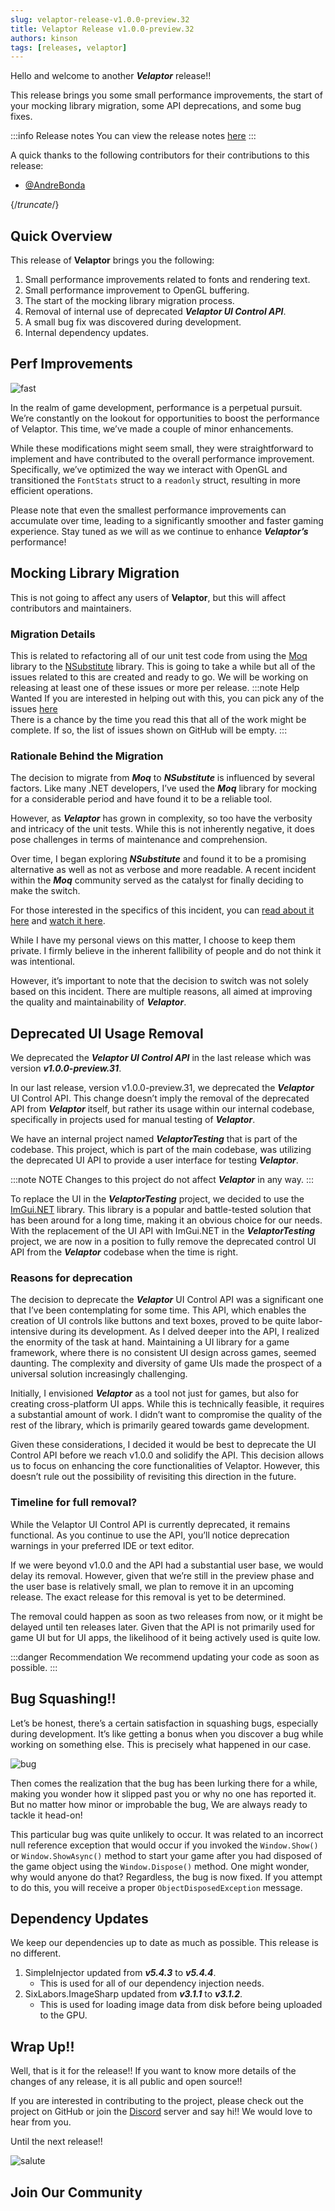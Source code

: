 ```yaml
---
slug: velaptor-release-v1.0.0-preview.32
title: Velaptor Release v1.0.0-preview.32
authors: kinson
tags: [releases, velaptor]
---
```



Hello and welcome to another _**Velaptor**_ release!!

This release brings you some small performance improvements,
the start of your mocking library migration, some API deprecations, and some bug fixes.

:::info Release notes
You can view the release notes [here](https://github.com/KinsonDigital/Velaptor/releases/tag/v1.0.0-preview.32)
:::

A quick thanks to the following contributors for their contributions to this release:
- [@AndreBonda](https://github.com/AndreBonda)

{/*truncate*/}


## <span class="color-section">Quick Overview</span>

This release of **Velaptor** brings you the following:

1. Small performance improvements related to fonts and rendering text.
2. Small performance improvement to OpenGL buffering.
3. The start of the mocking library migration process.
4. Removal of internal use of deprecated _**Velaptor UI Control API**_.
5. A small bug fix was discovered during development.
6. Internal dependency updates.


## <span class="color-section">Perf Improvements</span>

![fast](https://media.giphy.com/media/fBEMsUeGHdpsClFsxM/giphy.gif)

In the realm of game development, performance is a perpetual pursuit. We’re constantly on the
lookout for opportunities to boost the performance of Velaptor. This time, we’ve made a couple of minor enhancements.


While these modifications might seem small, they were straightforward to implement and have contributed
to the overall performance improvement. Specifically, we’ve optimized the way we interact with
OpenGL and transitioned the `FontStats` struct to a `readonly` struct, resulting in more efficient operations.

Please note that even the smallest performance improvements can accumulate over time, leading to
a significantly smoother and faster gaming experience. Stay tuned as we will as we continue to
enhance _**Velaptor’s**_ performance!

## <span class="color-section">Mocking Library Migration</span>

This is not going to affect any users of **Velaptor**, but this will affect contributors and maintainers.

### <span class="color-sub-section">Migration Details</span>

This is related to refactoring all of our unit test code from using the [Moq](https://github.com/devlooped/moq)
library to the [NSubstitute](https://nsubstitute.github.io/) library. This is going to take a while but all of
the issues related to this are created and ready to go. We will be working on releasing at least one of these issues or more per release.
:::note Help Wanted
If you are interested in helping out with this, you can pick any of the issues [here](https://github.com/KinsonDigital/Velaptor/issues?q=is%3Aissue+in%3Atitle+%22%F0%9F%9A%A7Refactor+moq+code+to+nsubstitute%22+-assignee%3ACalvinWilkinson+)  
There is a chance by the time you read this that all of the work might be complete.
If so, the list of issues shown on GitHub will be empty.
:::


### <span class="color-sub-section">Rationale Behind the Migration</span>


The decision to migrate from _**Moq**_ to _**NSubstitute**_ is influenced by several factors.
Like many .NET developers, I’ve used the _**Moq**_ library for mocking for a considerable period and
have found it to be a reliable tool.

However, as _**Velaptor**_ has grown in complexity, so too have
the verbosity and intricacy of the unit tests. While this is not inherently negative, it does
pose challenges in terms of maintenance and comprehension.

Over time, I began exploring _**NSubstitute**_ and found it to be a promising alternative as well
as not as verbose and more readable. A recent incident within the _**Moq**_ community served as the
catalyst for finally deciding to make the switch.

For those interested in the specifics of this incident, you can [read about it here](https://medium.com/checkmarx-security/popular-nuget-package-moq-silently-exfiltrates-user-data-to-cloud-service-d1888867406d)
and [watch it here](https://www.youtube.com/watch?v=A06nNjBKV7I).

While I have my personal views on this matter, I choose to keep them private. I firmly believe in the
inherent fallibility of people and do not think it was intentional.

However, it’s important to note that the decision to switch was not solely based on this incident.
There are multiple reasons, all aimed at improving the quality and maintainability of _**Velaptor**_. 


## <span class="color-section">Deprecated UI Usage Removal</span>

We deprecated the _**Velaptor UI Control API**_ in the last release which was version _**v1.0.0-preview.31**_.

In our last release, version v1.0.0-preview.31, we deprecated the _**Velaptor**_ UI Control API. This change doesn’t
imply the removal of the deprecated API from _**Velaptor**_ itself, but rather its usage within our internal codebase,
specifically in projects used for manual testing of _**Velaptor**_.

We have an internal project named _**VelaptorTesting**_ that is part of the codebase. This project, which is part
of the main codebase, was utilizing the deprecated UI API to provide a user interface for testing _**Velaptor**_.

:::note NOTE
Changes to this project do not affect
_**Velaptor**_ in any way.
:::

To replace the UI in the _**VelaptorTesting**_ project, we decided to use the [ImGui.NET](https://github.com/ImGuiNET/ImGui.NET)
library. This library is a popular and battle-tested solution that has been around for a long time, making it an obvious choice for our needs.
With the replacement of the UI API with ImGui.NET in the _**VelaptorTesting**_ project, we are now in a position to fully
remove the deprecated control UI API from the _**Velaptor**_ codebase when the time is right.


### <span class="color-sub-section">Reasons for deprecation</span>

The decision to deprecate the _**Velaptor**_ UI Control API was a significant one that I’ve been contemplating for some time.
This API, which enables the creation of UI controls like buttons and text boxes, proved to be quite labor-intensive during its development.
As I delved deeper into the API, I realized the enormity of the task at hand. Maintaining a UI library for a game framework,
where there is no consistent UI design across games, seemed daunting. The complexity and diversity of game UIs made the prospect
of a universal solution increasingly challenging.

Initially, I envisioned _**Velaptor**_ as a tool not just for games, but also for creating cross-platform UI apps. While this is
technically feasible, it requires a substantial amount of work. I didn’t want to compromise the quality of the rest of the
library, which is primarily geared towards game development.

Given these considerations, I decided it would be best to deprecate the UI Control API before we reach v1.0.0 and solidify the API.
This decision allows us to focus on enhancing the core functionalities of Velaptor.
However, this doesn’t rule out the possibility of revisiting this direction in the future.

### <span class="color-sub-section">Timeline for full removal?</span>

While the Velaptor UI Control API is currently deprecated, it remains functional. As you continue to use the API,
you’ll notice deprecation warnings in your preferred IDE or text editor.

If we were beyond v1.0.0 and the API had a substantial user base, we would delay its removal. However, given that
we’re still in the preview phase and the user base is relatively small, we plan to remove it in an upcoming release.
The exact release for this removal is yet to be determined.

The removal could happen as soon as two releases from now, or it might be delayed until ten releases later.
Given that the API is not primarily used for game UI but for UI apps, the likelihood of it being actively used is quite low.

:::danger Recommendation
We recommend updating your code as soon as possible.
:::


## <span class="color-section">Bug Squashing!!</span>

Let’s be honest, there’s a certain satisfaction in squashing bugs, especially during development.
It’s like getting a bonus when you discover a bug while working on something else.
This is precisely what happened in our case.

![bug](https://media.giphy.com/media/EmSCxtcjQCmXK/giphy.gif)

Then comes the realization that the bug has been lurking there for a while, making you wonder how it slipped
past you or why no one has reported it. But no matter how minor or improbable the bug, We are always ready to tackle it head-on!

This particular bug was quite unlikely to occur. It was related to an incorrect null reference exception that
would occur if you invoked the `Window.Show()` or `Window.ShowAsync()` method to start your game after you had disposed
of the game object using the `Window.Dispose()` method. One might wonder, why would anyone do that? Regardless,
the bug is now fixed. If you attempt to do this, you will receive a proper `ObjectDisposedException` message.


## <span class="color-section">Dependency Updates</span>

We keep our dependencies up to date as much as possible. This release is no different.

1. SimpleInjector updated from _**v5.4.3**_ to _**v5.4.4**_.
    - This is used for all of our dependency injection needs.
2. SixLabors.ImageSharp updated from _**v3.1.1**_ to _**v3.1.2**_.
    - This is used for loading image data from disk before being uploaded to the GPU.

## <span class="color-section">Wrap Up!!</span>

Well, that is it for the release!! If you want to know more details of the changes of any release,
it is all public and open source!!

If you are interested in contributing to the project, please check out the
project on GitHub or join the [Discord](https://discord.gg/qewu6fNgv7) server and say hi!!
We would love to hear from you.

Until the next release!!

![salute](https://media.giphy.com/media/rHR8qP1mC5V3G/giphy.gif)

## <span class="color-section">Join Our Community</span>

<JoinComm />
